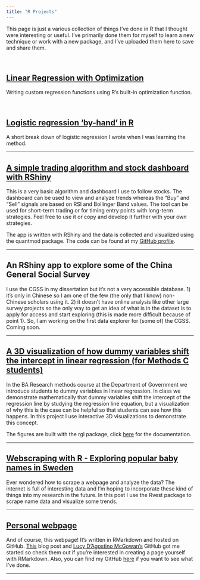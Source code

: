 ```yaml
---
title: "R Projects"
---
```


This page is just a various collection of things I've done in R that I thought were interesting or useful.  I've primarily done them for myself to learn a new technique or work with a new package, and I've uploaded them here to save and share them.  

<br>

## [Linear Regression with Optimization](reg_by_optimization.html)

Writing custom regression functions using R's built-in optimization function.  

<br>

## [Logistic regression 'by-hand' in R](logistic.html)

A short break down of logistic regression I wrote when I was learning the method.  

---

## [A simple trading algorithm and stock dashboard with RShiny](https://darrelrobinson.shinyapps.io/stock_dashboard/)

This is a very basic algorithm and dashboard I use to follow stocks.  The dashboard can be used to view and analyze trends whereas the "Buy" and "Sell" signals are based on RSI and Bollinger Band values.  The tool can be used for short-term trading or for timing entry points with long-term strategies.  Feel free to use it or copy and develop it further with your own strategies.  

The app is written with RShiny and the data is collected and visualized using the quantmod package.  The code can be found at my <a href="https://github.com/darrelrobinson" target="_blank">GitHub profile</a>.


---


## An RShiny app to explore some of the China General Social Survey

I use the CGSS in my dissertation but it's not a very accessible database.  1) it's only in Chinese so I am one of the few (the only that I know) non-Chinese scholars using it.  2) it doesn't have online analysis like other large survey projects so the only way to get an idea of what is in the dataset is to apply for access and start exploring (this is made more difficult because of point 1).  So, I am working on the first data explorer for (some of) the CGSS.  Coming soon.


---

## [A 3D visualization of how dummy variables shift the intercept in linear regression (for Methods C students)](dummy.html)

In the BA Research methods course at the Department of Government we introduce students to dummy variables in linear regression.  In class we demonstrate mathematically that dummy variables shift the intercept of the regression line by studying the regression line equation, but a visualization of why this is the case can be helpful so that students can see how this happens. In this project I use interactive 3D visualizations to demonstrate this concept.  

The figures are built with the rgl package, click <a href="https://cran.r-project.org/web/packages/rgl/vignettes/rgl.html" target="_blank">here</a> for the documentation.



---


## [Webscraping with R - Exploring popular baby names in Sweden](scraper.html)

Ever wondered how to scrape a webpage and analyze the data?  The internet is full of interesting data and I'm hoping to incorporate these kind of things into my research in the future.  In this post I use the Rvest package to scrape name data and visualize some trends.  



---


## [Personal webpage](https://github.com/darrelrobinson)

And of course, this webpage!  It's written in RMarkdown and hosted on GitHub. <a href="http://nickstrayer.me/RMarkdown_Sites_tutorial/" target="_blank">This</a> blog post and <a href="http://www.lucymcgowan.com/index.html" target="_blank">Lucy D'Agostino McGowan's</a> GitHub got me started so check them out if you're interested in creating a page yourself with RMarkdown.  Also, you can find my GitHub <a href="https://github.com/darrelrobinson" target="_blank">here</a> if you want to see what I've done.  




---




